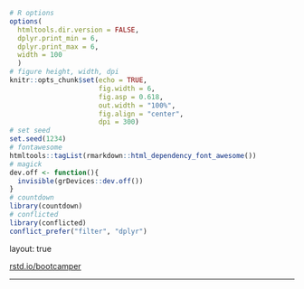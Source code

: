 ```r
# R options
options(
  htmltools.dir.version = FALSE,
  dplyr.print_min = 6, 
  dplyr.print_max = 6,
  width = 100
  )
# figure height, width, dpi
knitr::opts_chunk$set(echo = TRUE, 
                      fig.width = 6, 
                      fig.asp = 0.618,
                      out.width = "100%",
                      fig.align = "center",
                      dpi = 300)
# set seed
set.seed(1234)
# fontawesome
htmltools::tagList(rmarkdown::html_dependency_font_awesome())
# magick
dev.off <- function(){
  invisible(grDevices::dev.off())
}
# countdown
library(countdown)
# conflicted
library(conflicted)
conflict_prefer("filter", "dplyr")
```

layout: true
  
<div class="my-footer">
<span>
<a href="https://rstd.io/bootcamper" target="_blank">rstd.io/bootcamper</a>
</span>
</div> 

---
